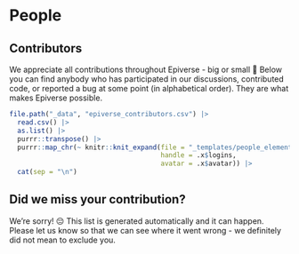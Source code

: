 # People

<!-- ## Team -->

## Contributors

We appreciate all contributions throughout Epiverse - big or small 💜 Below you can find anybody who has participated in our discussions, contributed code, or reported a bug at some point (in alphabetical order). They are what makes Epiverse possible.

<div class="contributor-grid">
```r
file.path("_data", "epiverse_contributors.csv") |>
  read.csv() |>
  as.list() |>
  purrr::transpose() |>
  purrr::map_chr(~ knitr::knit_expand(file = "_templates/people_element.Rmd",
                                      handle = .x$logins,
                                      avatar = .x$avatar)) |>
  cat(sep = "\n")

```

</div>

:::{.callout-caution collapse="true"}
# Did we miss your contribution?

We're sorry! 😔 This list is generated automatically and it can happen. Please let us know so that we can see where it went wrong - we definitely did not mean to exclude you. 
:::
